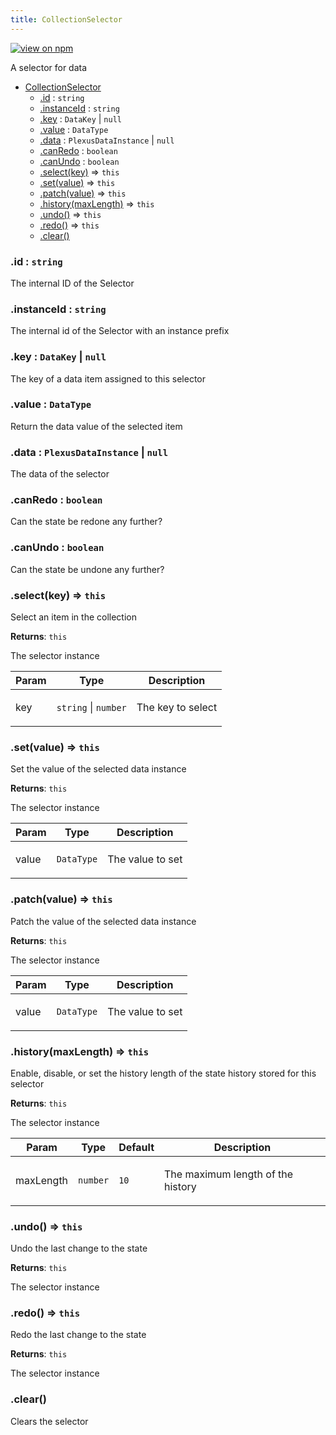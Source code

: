 ```yaml
---
title: CollectionSelector
---
```


[![view on npm](http://img.shields.io/npm/v/@plexusjs/core.svg)](https://www.npmjs.org/package/@plexusjs/core)

A selector for data

- [CollectionSelector](#CollectionSelector)
  - [.id](#CollectionSelector+id) : <code>string</code>
  - [.instanceId](#CollectionSelector+instanceId) : <code>string</code>
  - [.key](#CollectionSelector+key) : <code>DataKey</code> \| <code>null</code>
  - [.value](#CollectionSelector+value) : <code>DataType</code>
  - [.data](#CollectionSelector+data) : <code>PlexusDataInstance</code> \| <code>null</code>
  - [.canRedo](#CollectionSelector+canRedo) : <code>boolean</code>
  - [.canUndo](#CollectionSelector+canUndo) : <code>boolean</code>
  - [.select(key)](#CollectionSelector+select) ⇒ <code>this</code>
  - [.set(value)](#CollectionSelector+set) ⇒ <code>this</code>
  - [.patch(value)](#CollectionSelector+patch) ⇒ <code>this</code>
  - [.history(maxLength)](#CollectionSelector+history) ⇒ <code>this</code>
  - [.undo()](#CollectionSelector+undo) ⇒ <code>this</code>
  - [.redo()](#CollectionSelector+redo) ⇒ <code>this</code>
  - [.clear()](#CollectionSelector+clear)

<a name='CollectionSelector+id'></a>

### .id : <code>string</code>

<p>The internal ID of the Selector</p>

<a name='CollectionSelector+instanceId'></a>

### .instanceId : <code>string</code>

<p>The internal id of the Selector with an instance prefix</p>

<a name='CollectionSelector+key'></a>

### .key : <code>DataKey</code> \| <code>null</code>

<p>The key of a data item assigned to this selector</p>

<a name='CollectionSelector+value'></a>

### .value : <code>DataType</code>

<p>Return the data value of the selected item</p>

<a name='CollectionSelector+data'></a>

### .data : <code>PlexusDataInstance</code> \| <code>null</code>

<p>The data of the selector</p>

<a name='CollectionSelector+canRedo'></a>

### .canRedo : <code>boolean</code>

<p>Can the state be redone any further?</p>

<a name='CollectionSelector+canUndo'></a>

### .canUndo : <code>boolean</code>

<p>Can the state be undone any further?</p>

<a name='CollectionSelector+select'></a>

### .select(key) ⇒ <code>this</code>

<p>Select an item in the collection</p>

**Returns**: <code>this</code> <p>The selector instance</p>

| Param | Type                                       | Description              |
| ----- | ------------------------------------------ | ------------------------ |
| key   | <code>string</code> \| <code>number</code> | <p>The key to select</p> |

<a name='CollectionSelector+set'></a>

### .set(value) ⇒ <code>this</code>

<p>Set the value of the selected data instance</p>

**Returns**: <code>this</code> <p>The selector instance</p>

| Param | Type                  | Description             |
| ----- | --------------------- | ----------------------- |
| value | <code>DataType</code> | <p>The value to set</p> |

<a name='CollectionSelector+patch'></a>

### .patch(value) ⇒ <code>this</code>

<p>Patch the value of the selected data instance</p>

**Returns**: <code>this</code> <p>The selector instance</p>

| Param | Type                  | Description             |
| ----- | --------------------- | ----------------------- |
| value | <code>DataType</code> | <p>The value to set</p> |

<a name='CollectionSelector+history'></a>

### .history(maxLength) ⇒ <code>this</code>

<p>
	Enable, disable, or set the history length of the state history stored for
	this selector
</p>

**Returns**: <code>this</code> <p>The selector instance</p>

| Param     | Type                | Default         | Description                              |
| --------- | ------------------- | --------------- | ---------------------------------------- |
| maxLength | <code>number</code> | <code>10</code> | <p>The maximum length of the history</p> |

<a name='CollectionSelector+undo'></a>

### .undo() ⇒ <code>this</code>

<p>Undo the last change to the state</p>

**Returns**: <code>this</code> <p>The selector instance</p>

<a name='CollectionSelector+redo'></a>

### .redo() ⇒ <code>this</code>

<p>Redo the last change to the state</p>

**Returns**: <code>this</code> <p>The selector instance</p>

<a name='CollectionSelector+clear'></a>

### .clear()

<p>Clears the selector</p>
